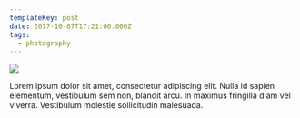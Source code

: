 ```yaml
---
templateKey: post
date: 2017-10-07T17:21:00.000Z
tags:
  - photography
---
```

![](../../static/assets/20171007-IMG_4431.jpg)

Lorem ipsum dolor sit amet, consectetur adipiscing elit. Nulla id sapien elementum, vestibulum sem non, blandit arcu. In maximus fringilla diam vel viverra. Vestibulum molestie sollicitudin malesuada.
